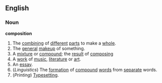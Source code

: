 ==English==
===Noun===
'''composition'''
#The [[combining]] of [[different]] [[part]]s to make a [[whole]].
#The [[general]] [[makeup]] of something.
#A [[mixture]] or [[compound]]; the [[result]] of [[composing]]
#A [[work]] of [[music]], [[literature]] or [[art]].
#An [[essay]].
#{''Linguistics'') The [[formation]] of [[compound]] [[word]]s from [[separate]] words.
#(''Printing'') [[Typesetting]].